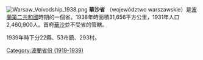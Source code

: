 [[File:Warsaw_Voivodship_1938.png|right]]
'''華沙省''' （województwo warszawskie）是[[波蘭|波蘭]][[波蘭第二共和國|第二共和國]]時期的一個省。1938年時面積31,656平方公里，1931年人口2,460,900人。首府[[華沙|華沙]]並不受省的管轄。

1939年時下分22縣、53市鎮、293村。

{{欧洲历史小作品}}
{{Poland-stub}}

[[Category:波蘭省份_(1919-1939)|Category:波蘭省份 (1919-1939)]]